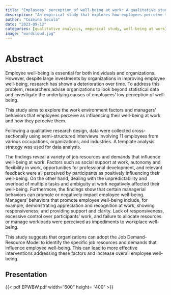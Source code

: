 ```yaml
---
title: "Employees' perception of well-being at work: A qualitative study"
description: "An empirical study that explores how employees perceive the work environment factors and managers' behaviors influencing their well-being at work."
author: "Cozmina Secula"
date: "2023-09-12"
categories: [qualitative analysis, empirical study, well-being at work]
image: "wordcloud.jpg"
---
```


# Abstract

Employee well-being is essential for both individuals and organizations. However, despite large investments by organizations in improving employee well-being, research has shown a deterioration over time. To address this problem, researchers advise organizations to look beyond statistical data and investigate the underlying causes of employees' low perception of well-being.

This study aims to explore the work environment factors and managers' behaviors that employees perceive as influencing their well-being at work and how they perceive them.

Following a qualitative research design, data were collected cross-sectionally using semi-structured interviews involving 11 employees from various occupations, organizations, and industries. A template analysis strategy was used for data analysis.

The findings reveal a variety of job resources and demands that influence well-being at work. Factors such as social support at work, autonomy and flexibility in work, opportunities for professional development, and relevant feedback were all perceived by participants as positively influencing their well-being. On the other hand, dealing with the unpredictability and overload of multiple tasks and ambiguity at work negatively affected their well-being. Furthermore, the findings show that certain managerial behaviors can promote or negatively impact employee well-being. Managers' behaviors that promote employee well-being include, for example, demonstrating appreciation and recognition at work, showing responsiveness, and providing support and clarity. Lack of responsiveness, excessive control over participants' work, and failure to allocate resources or manage workloads were perceived as impediments to workplace well-being.

This study suggests that organizations can adopt the Job Demand-Resource Model to identify the specific job resources and demands that influence employee well-being. This can lead to more effective interventions addressing these factors and increase overall employee well-being.

## Presentation

{{< pdf EPWBW.pdf width="600" height= "400" >}}
